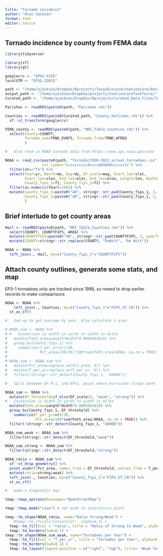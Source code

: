 ```yaml
---
title: "Tornado incidence"
author: "Alan Jackson"
format: html
editor: source
---
```


##        Tornado incidence by county from FEMA data

```r

library(tidyverse)

library(sf)
library(gt)

googlecrs <- "EPSG:4326"
localUTM <- "EPSG:32615"

path <- "/home/ajackson/Dropbox/Rprojects/TexasDioceseCreationCare/Data/"
output_path <- "/home/ajackson/Dropbox/projects/CeationCareTaskforce/"
Curated_path <- "/home/ajackson/Dropbox/Rprojects/Curated_Data_Files/Texas_Counties/"

Parishes <- readRDS(paste0(path, "Parishes.rds"))

Counties <- readRDS(paste0(Curated_path, "County_Outlines.rds")) %>% 
  sf::st_transform(googlecrs)

FEMA_county <- readRDS(paste0(path, "NRI_Table_Counties.rds")) %>% 
  select(County=COUNTY, 
         Tornado_num=TRND_EVNTS, Tornado_freq=TRND_AFREQ
         )

#   Also read in NOAA tornado data from https://www.spc.noaa.gov/wcm/

NOAA <- read_csv(paste0(path, "Tornado/1950-2022_actual_tornadoes.csv"),
                 col_types="ccccccccccdccccddddddcccccccc") %>% 
  filter(st=="TX") %>% 
  select(Year=yr, Month=mo, Day=dy, EF_scale=mag, Start_lat=slat,
         Start_lon=slon, End_lat=elat, End_lon=elon, Length=len, Width=wid,
         County_fips_1=f1, County_fips_2=f2) %>% 
  filter(as.numeric(Year)>1985) %>% 
  mutate(County_fips_1=paste0("48", stringr::str_pad(County_fips_1, 3, pad="0")),
         County_fips_2=paste0("48", stringr::str_pad(County_fips_2, 3, pad="0"))
         )

```

##        Brief interlude to get county areas

```r

Hail <- readRDS(paste0(path, "NRI_Table_Counties.rds")) %>% 
  select(COUNTY, COUNTYFIPS, AREA) %>% 
  mutate(COUNTYFIPS=paste0("48", stringr::str_pad(COUNTYFIPS, 3, pad="0"))) %>% 
  mutate(COUNTY=stringr::str_replace(COUNTY, "DeWitt", "De Witt"))

NOAA <- NOAA %>% 
  left_join(., Hail, by=c("County_fips_1"="COUNTYFIPS"))

```


##        Attach county outlines, generate some stats, and map

EF0-1 tornadoes only are tracked since 1986, so neeed to drop earlier records to
make comparisons

```r

NOAA <- NOAA %>% 
    left_join(., Counties, by=c("County_fips_1"="FIPS_ST_CN")) %>% 
  st_as_sf()

#   Sum up to get average by year. Also calculate % area

# NOAA_sum <- NOAA %>% 
# #   Conversion is width in yards to width in miles
#   mutate(Path_area=Length*Width*0.0005681818) %>% 
#   group_by(County_fips_1) %>% 
#     summarize(T_per_yr=n()/36, 
#               Pct_area=(30/36)*100*sum(Path_area/AREA, na.rm = TRUE))
# 
# NOAA_sum <- NOAA_sum %>% 
#   mutate(Pct_area=replace_na(Pct_area, 0)) %>% 
#   mutate(T_per_yr=replace_na(T_per_yr, 0)) %>% 
#   filter(!stringr::str_detect(County_fips_1, "48000"))

#   Split between EF 0-1, and EF>1, point where hurricane straps work

NOAA_sum <- NOAA %>% 
  mutate(EF_threshold=if_else(EF_scale<2, "weak", "strong")) %>% 
#   Conversion is width in yards to width in miles
  mutate(Path_area=Length*Width*0.0005681818) %>% 
  group_by(County_fips_1, EF_threshold) %>% 
    summarize(T_per_yr=n()/36, 
              Pct_area=100*sum(Path_area/AREA, na.rm = TRUE)) %>% 
  filter(!stringr::str_detect(County_fips_1, "48000"))

NOAA_sum_weak <- NOAA_sum %>% 
  filter(stringr::str_detect(EF_threshold,"weak"))

NOAA_sum_strong <- NOAA_sum %>% 
  filter(stringr::str_detect(EF_threshold,"strong"))

NOAA_ratio <- NOAA_sum %>% 
  sf::st_drop_geometry() %>% 
  pivot_wider(!Pct_area, names_from = EF_threshold, values_from = T_per_yr) %>% 
  mutate(ratio=strong/weak) %>% 
  left_join(., Counties, by=c("County_fips_1"="FIPS_ST_CN")) %>% 
  st_as_sf()

#   make a diagnostic map

tmap::tmap_options(basemaps="OpenStreetMap")

tmap::tmap_mode("view") # set mode to interactive plots

tmap::tm_shape(NOAA_ratio, name="Ratio Strong/Weak") + 
    #tmap::tm_sf(col="ConvoColor", alpha=0.3) +
  tmap::tm_fill(col = "ratio", title = "Ratio of Strong to Weak", alpha=0.6, style="pretty")+
  tmap::tm_borders(lwd=0.1) +
tmap::tm_shape(NOAA_sum_weak, name="Tornadoes per Year") + 
  tmap::tm_fill(col = "T_per_yr", title = "Tornados per Year", alpha=0.6, style="pretty")+
  tmap::tm_borders(lwd=0.1) +
  tmap::tm_layout(legend.position = c("right", "top"), title= 'Weak Tornadoes (EF 0-1)', title.position = c('left', 'top'))
  
```








